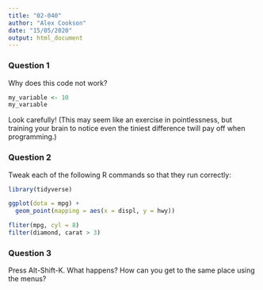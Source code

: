 ```yaml
---
title: "02-040"
author: "Alex Cookson"
date: "15/05/2020"
output: html_document
---
```


### Question 1

Why does this code not work?

```r
my_variable <- 10
my_varıable
```

Look carefully! (This may seem like an exercise in pointlessness, but training your brain to notice even the tiniest difference twill pay off when programming.)


### Question 2

Tweak each of the following R commands so that they run correctly:

```r
library(tidyverse)

ggplot(dota = mpg) +
  geom_point(mapping = aes(x = displ, y = hwy))

fliter(mpg, cyl = 8)
filter(diamond, carat > 3)
```


### Question 3

Press Alt-Shift-K. What happens? How can you get to the same place using the menus?


